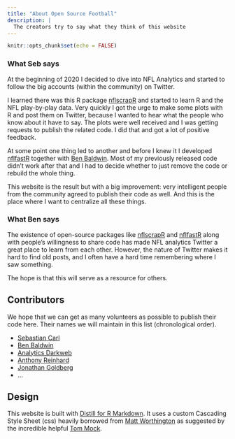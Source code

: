 ```yaml
---
title: "About Open Source Football"
description: |
  The creators try to say what they think of this website
---
```


```r
knitr::opts_chunk$set(echo = FALSE)
```

### What Seb says

At the beginning of 2020 I decided to dive into NFL Analytics and started to follow
the big accounts (within the community) on Twitter.

I learned there was this R package [nflscrapR](https://twitter.com/nflscrapR) and
started to learn R and the NFL play-by-play data. Very quickly I got the urge 
to make some plots with R and post them on Twitter, because I wanted to hear 
what the people who know about it have to say. The plots were well received and 
I was getting requests to publish the related code. I did that and got a lot of 
positive feedback. 

At some point one thing led to another and before I knew it I developed 
[nflfastR](https://mrcaseb.github.io/nflfastR/) together with 
[Ben Baldwin](https://twitter.com/benbbaldwin). 
Most of my previously released code didn't work after that and I had to decide 
whether to just remove the code or rebuild the whole thing.

This website is the result but with a big improvement:
very intelligent people from the community agreed to publish their code as well. 
And this is the place where I want to centralize all these things.

### What Ben says

The existence of open-source packages like [nflscrapR](https://twitter.com/nflscrapR)
and [nflfastR](https://mrcaseb.github.io/nflfastR/) along with people's willingness 
to share code has made NFL analytics Twitter a great place to learn from each other. 
However, the nature of Twitter makes it hard to find old posts, and I often have 
a hard time remembering where I saw something. 

The hope is that this will serve as a resource for others.

## Contributors

We hope that we can get as many volunteers as possible to publish their code here. 
Their names we will maintain in this list (chronological order).

* [Sebastian Carl](https://twitter.com/mrcaseb)
* [Ben Baldwin](https://twitter.com/benbbaldwin)
* [Analytics Darkweb](https://twitter.com/footballdaRkweb)
* [Anthony Reinhard](https://twitter.com/reinhurdler)
* [Jonathan Goldberg](https://twitter.com/gberg1303)
* ...

## Design

This website is built with [Distill for R Markdown](https://rstudio.github.io/distill).
It uses a custom Cascading Style Sheet (css) heavily borrowed from [Matt 
Worthington](https://twitter.com/mrworthington) as suggested by the incredible 
helpful [Tom Mock](https://twitter.com/thomas_mock).
